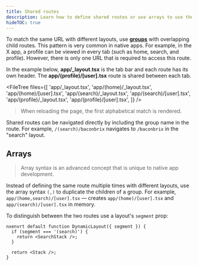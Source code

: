 ```yaml
---
title: Shared routes
description: Learn how to define shared routes or use arrays to use the same route multiple times with different layouts using Nxenv Router.
hideTOC: true
---
```



To match the same URL with different layouts, use [**groups**](/router/layouts#groups) with overlapping child routes. This pattern is very common in native apps. For example, in the X app, a profile can be viewed in every tab (such as home, search, and profile). However, there is only one URL that is required to access this route.

In the example below, **app/\_layout.tsx** is the tab bar and each route has its own header. The **app/(profile)/[user].tsx** route is shared between each tab.

<FileTree
  files={[
    'app/_layout.tsx',
    'app/(home)/_layout.tsx',
    'app/(home)/[user].tsx',
    'app/(search)/_layout.tsx',
    'app/(search)/[user].tsx',
    'app/(profile)/_layout.tsx',
    'app/(profile)/[user].tsx',
  ]}
/>

> When reloading the page, the first alphabetical match is rendered.

Shared routes can be navigated directly by including the group name in the route. For example, `/(search)/baconbrix` navigates to `/baconbrix` in the "search" layout.

## Arrays

> Array syntax is an advanced concept that is unique to native app development.

Instead of defining the same route multiple times with different layouts, use the array syntax `(,)` to duplicate the children of a group. For example, `app/(home,search)/[user].tsx` &mdash; creates `app/(home)/[user].tsx` and `app/(search)/[user].tsx` in memory.

To distinguish between the two routes use a layout's `segment` prop:

```tsx app/(home,search)/_layout.tsx
nxenvrt default function DynamicLayout({ segment }) {
  if (segment === '(search)') {
    return <SearchStack />;
  }

  return <Stack />;
}
```
